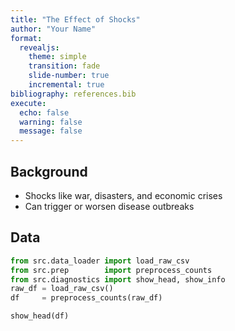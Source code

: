 ```yaml
---
title: "The Effect of Shocks"
author: "Your Name"
format: 
  revealjs:
    theme: simple
    transition: fade
    slide-number: true
    incremental: true
bibliography: references.bib
execute:
  echo: false
  warning: false
  message: false
---
```


## Background

- Shocks like war, disasters, and economic crises
- Can trigger or worsen disease outbreaks

## Data

```python
from src.data_loader import load_raw_csv
from src.prep        import preprocess_counts
from src.diagnostics import show_head, show_info
raw_df = load_raw_csv()
df     = preprocess_counts(raw_df)

show_head(df)

```